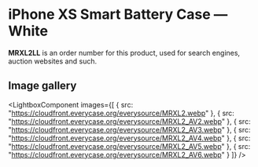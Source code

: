 
# iPhone XS Smart Battery Case — White

<Callout type='info' emoji='👉🏻'>**MRXL2LL** is an order number for this product, used for search engines, auction websites and such.</Callout>

## Image gallery

<LightboxComponent
    images={[
      {
        src: "https://cloudfront.everycase.org/everysource/MRXL2.webp"
      },
      {
        src: "https://cloudfront.everycase.org/everysource/MRXL2_AV2.webp"
      },
      {
        src: "https://cloudfront.everycase.org/everysource/MRXL2_AV3.webp"
      },
      {
        src: "https://cloudfront.everycase.org/everysource/MRXL2_AV4.webp"
      },
      {
        src: "https://cloudfront.everycase.org/everysource/MRXL2_AV5.webp"
      },
      {
        src: "https://cloudfront.everycase.org/everysource/MRXL2_AV6.webp"
      }
    ]}
  />
